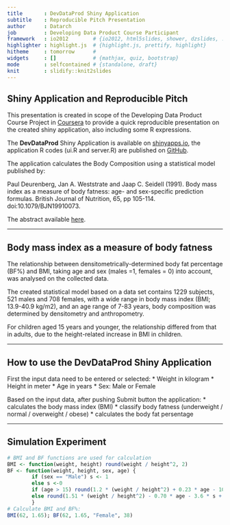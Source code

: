 ```yaml
---
title       : DevDataProd Shiny Application
subtitle    : Reproducible Pitch Presentation
author      : Datarch
job         : Developing Data Product Course Participant
framework   : io2012        # {io2012, html5slides, shower, dzslides, ...}
highlighter : highlight.js  # {highlight.js, prettify, highlight}
hitheme     : tomorrow      # 
widgets     : []            # {mathjax, quiz, bootstrap}
mode        : selfcontained # {standalone, draft}
knit        : slidify::knit2slides
---
```


## Shiny Application and Reproducible Pitch

This presentation is created in scope of the Developing Data Product Course Project in [Coursera](https://www.coursera.org/course/devdataprod) to provide a quick reproducible presentation on the created shiny application, also including some R expressions.

The **DevDataProd** Shiny Application is available on [shinyapps.io](https://datarched.shinyapps.io/DevDataProd), the application R codes (ui.R and server.R) are published on [GitHub](https://github.com/Datarch/DevDataProd).

The application calculates the Body Composition using a statistical model published by:

Paul Deurenberg, Jan A. Weststrate and Jaap C. Seidell (1991). Body mass index as a measure of body fatness: age- and sex-specific prediction formulas. British Journal of Nutrition, 65, pp 105-114. doi:10.1079/BJN19910073.

The abstract available [here](http://dx.doi.org/10.1079/BJN19910073).

---

## Body mass index as a measure of body fatness

The relationship between densitometrically-determined body fat percentage (BF%) and BMI, taking age and sex (males =1, females = 0) into account, was analysed on the collected data.

The created statistical model based on a data set contains 1229 subjects, 521 males and 708 females, with a wide range in body mass index (BMI; 13.9-40.9 kg/m2), and an age range of 7-83 years, body composition was determined by densitometry and anthropometry.

For children aged 15 years and younger, the relationship differed from that in adults, due to the height-related increase in BMI in children.

---

## How to use the DevDataProd Shiny Application

First the input data need to be entered or selected:
* Weight in kilogram
* Height in meter
* Age in years
* Sex: Male or Female

Based on the input data, after pushing Submit button the application:
* calculates the body mass index (BMI)
* classify body fatness (underweight / normal / overweight / obese)
* calculates the body fat persentage

---

## Simulation Experiment

```r
# BMI and BF functions are used for calculation
BMI <- function(weight, height) round(weight / height^2, 2)
BF <- function(weight, height, sex, age) {
        if (sex == "Male") s <- 1
        else s <-0
        if (age > 15) round(1.2 * (weight / height^2) + 0.23 * age - 10.8 * s - 5.4, 2)
        else round(1.51 * (weight / height^2) - 0.70 * age - 3.6 * s + 1.4, 2)
        }
# Calculate BMI and BF%:
BMI(62, 1.65); BF(62, 1.65, "Female", 38)
```


